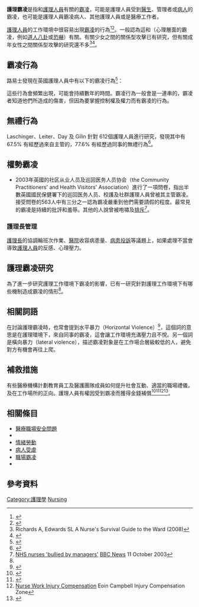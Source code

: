 '''護理霸凌'''是指和[[護理人員|護理人員]]有關的[[霸凌|霸凌]]，可能是護理人員受到[[醫生|醫生]]、管理者或[[病人|病人]]的霸凌，也可能是護理人員霸凌病人、其他護理人員或是醫療工作者。

[[護理人員|護理人員]]的工作環境中很容易出現[[霸凌|霸凌]]的行為<ref name=Hutchinson>{{cite journal |pmid=18283759 |year=2008 |last1=Hutchinson |first1=M |last2=Wilkes |first2=L |last3=Vickers |first3=M |last4=Jackson |first4=D |title=The development and validation of a bullying inventory for the nursing workplace |volume=15 |issue=2 |pages=19–29 |journal=Nurse researcher |doi=10.7748/nr2008.01.15.2.19.c6326}}</ref><ref name=Scott>{{cite journal |pmid=18494401 |year=2008 |last1=Porter-O'grady |first1=T |title=Transforming work environments. Interview by Diane E Scott and Amanda Rosenkranz |volume=40 |issue=2 |pages=7 |journal=The American nurse}}</ref>。一般認為這和{{le|關係型攻擊|relational aggression}}（心理層面的霸凌，例如[[八卦新聞|道人八卦]]或[[恐嚇|恐嚇]]）有關。有關少女之間的關係型攻擊已有研究，但有關成年女性之間關係型攻擊的研究還不多<ref>Richards A, Edwards SL A Nurse's Survival Guide to the Ward (2008){{Page needed|date=April 2011}}</ref><ref>{{cite journal |last1=Dellasega |first1=Cheryl A. |pmid=19112267 |year=2009 |title=Bullying among nurses |volume=109 |issue=1 |pages=52–8 |doi=10.1097/01.NAJ.0000344039.11651.08 |journal=The American journal of nursing}}</ref>。

==霸凌行為==
路易士發現在英國護理人員中有以下的霸凌行為<ref>{{cite journal |url=http://www.thepeoplebottomline.com/research/Health%20Sector/Nurse%20bullying%20-%20organizational%20considerations%20-%20Lewis.pdf |pages=52–8 |doi=10.1111/j.1365-2934.2005.00535.x |title=Nurse bullying: Organizational considerations in the maintenance and perpetration of health care bullying cultures |year=2006 |last1=Lewis |first1=Malcolm A. |journal=Journal of Nursing Management |volume=14 |pmid=16359446 |issue=1 |deadurl=yes |archiveurl=https://web.archive.org/web/20110717021641/http://www.thepeoplebottomline.com/research/Health%20Sector/Nurse%20bullying%20-%20organizational%20considerations%20-%20Lewis.pdf |archivedate=2011-07-17 |access-date=2016-02-16 }}</ref>：
{{columns-list|2|
* {{le|社會破壞|social undermining|破壞}}其工作
* 讓目標處於不利地位
* {{le|肢體虐待|physical abuse}}（少見）
* [[言語虐待|言語虐待]]
* [[社会排斥|孤立]]某個人
* 干涉其工作
* 持續的[[批評|批評]]
* [[挖苦|挖苦]]
* {{le|貶低|demeaning}}
* 催毀[[自信|自信]]
* [[誣告|誣告]]
* {{le|設定不可能的目標|setting up to fail}}
}}

這些行為會頻繁出現，可能會持續數年的時間。霸凌行為一般會是一連串的，霸凌者知道他們所造成的傷害，但因為要掌握控制權及權力而有霸凌的行為。

==無禮行為==
Laschinger、Leiter、Day 及 Gilin 針對 612個護理人員進行研究，發現其中有 67.5% 有經歷過來自主管的{{le|無禮行為|incivility}}，77.6% 有經歷過同事的無禮行為<ref name = "laschinger leiter">{{cite journal |pages=302–11 |doi=10.1111/j.1365-2834.2009.00999.x |title=Workplace empowerment, incivility, and burnout: impact on staff nurse recruitment and retention outcomes |year=2009 |last1=Spence Laschinger |first1=Heather K. |last2=Leiter |first2=Michael |last3=Day |first3=Arla |last4=Gilin |first4=Debra |journal=Journal of Nursing Management |volume=17 |issue=3 |pmid=19426367}}</ref>。

==權勢霸凌==
*2003年英國的社区从业人员及巡回医务人员协会（the Community Practitioners' and Health Visitors' Association）進行了一項問卷，指出半數英國國民保健署下的巡回医务人员、校護及社群護理人員曾被其主管霸凌。接受問卷的563人中有三分之一認為霸凌嚴重到他們需要請假的程度。最常見的霸凌是持續的批評和羞辱。其他的人說曾被咆嘯及[[社会排斥|排斥]]<ref>[http://news.bbc.co.uk/1/hi/health/3181866.stm NHS nurses 'bullied by managers'] {{Wayback|url=http://news.bbc.co.uk/1/hi/health/3181866.stm |date=20080313082856 }} [[BBC_News|BBC News]] 11 October 2003</ref>。
===護理長管理===
[[護理長|護理長]]的協調輪班次作業、[[醫院|醫院]]收容病患量、[[病患投訴|病患投訴]]等議題上，如果處理不當會導致[[護理人員|護理人員]]的反感、心理壓力。

==護理霸凌研究==
為了進一步研究護理工作環境下霸凌的影響，已有一研究針對護理工作環境下有哪些機制造成霸凌的情形<ref name=Hutchinson/>。

==相關詞語==
在討論護理霸凌時，也常會提到水平暴力（Horizontal Violence）<ref>{{cite web|last=Roy|first=Josie|title=Horizontal Violence|url=http://nursing.advanceweb.com/editorial/content/editorial.aspx?cc=102740|publisher=ADVANCE for Nurses|accessdate=5 October 2011|archive-date=2016-02-23|archive-url=https://web.archive.org/web/20160223125244/http://nursing.advanceweb.com/editorial/content/editorial.aspx?cc=102740|dead-url=no}}</ref>，這個詞的意思是在護理環境下，來自同事的霸凌，這會讓工作環境充滿壓力且不悅。另一個詞是橫向暴力（lateral violence），描述霸凌對象是在工作場合層級較低的人，避免對方有機會再往上爬。

==補救措施==
有些醫療機構計劃教育員工及醫護團隊成員如何提升社會互動、適當的職場禮儀，及在工作場所的正向{{le|人際交往能力|people skills}}。護理人員有權因受到霸凌而獲得金錢補償<ref name=Trossman>{{cite journal |pmid=19024048 |year=2008 |last1=Trossman |first1=S |title=Behaving badly? Joint Commission issues alert aimed at improving workplace culture, patient care |volume=40 |issue=5 |pages=1, 6, 12 |journal=The American nurse}}</ref><ref name=Martin>{{cite journal |url=http://www.soakitupspeaking.com/userfiles/file/IsYourHospitalSafe.pdf |pages=21–8 |doi=10.3200/HTPS.86.3.21-28 |title=Is Your Hospital Safe? Disruptive Behavior and Workplace Bullying |year=2008 |last1=Martin |first1=William |journal=Hospital Topics |volume=86 |issue=3 |pmid=18694856 |deadurl=yes |archiveurl=https://web.archive.org/web/20120308023152/http://www.soakitupspeaking.com/userfiles/file/IsYourHospitalSafe.pdf |archivedate=2012-03-08 |access-date=2016-02-16 }}</ref><ref>[http://www.injury-compensation-zone.co.uk/nurse-work-injury-compensation/ Nurse Work Injury Compensation]{{dead link|date=2018年4月 |bot=InternetArchiveBot |fix-attempted=yes }} Eoin Campbell Injury Compensation Zone</ref><ref name=Kerfoot>{{cite journal |pmid=19248414 |year=2008 |last1=Kerfoot |first1=KM |title=Leadership, civility, and the 'no jerks' rule |volume=17 |issue=6 |pages=441–2 |journal=Medsurg nursing}}</ref>。

==相關條目==
*[[醫療職場安全問題|醫療職場安全問題]]
*{{le|醫療霸凌|Bullying in medicine}}
*[[情緒勞動|情緒勞動]]
*[[病人受虐|病人受虐]]
*[[職場霸凌|職場霸凌]]
*{{le|職場無禮行為|Workplace incivility}}

==參考資料==
{{reflist}}

{{護理學}}
{{霸凌}}
{{虐待}}
<!--{{Aspects_of_workplaces}}-->
{{就業}}

[[Category:護理學|Category:護理學]]
[[Category:職場霸凌|Nursing]]